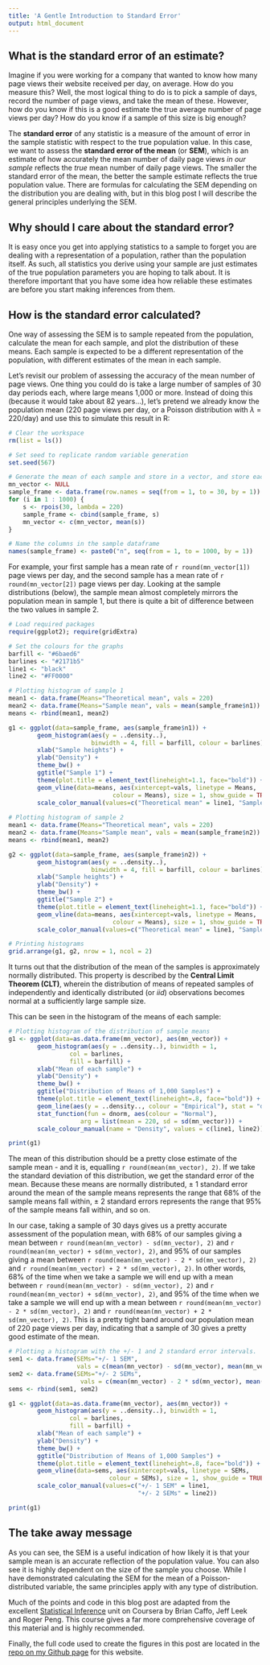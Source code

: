 ```yaml
---
title: 'A Gentle Introduction to Standard Error'
output: html_document
---
```


## What is the standard error of an estimate?

Imagine if you were working for a company that wanted to know how many page views their website received per day, on average. How do you measure this? Well, the most logical thing to do is to pick a sample of days, record the number of page views, and take the mean of these. However, how do you know if this is a good estimate the true average number of page views per day? How do you know if a sample of this size is big enough?

The **standard error** of any statistic is a measure of the amount of error in the sample statistic with respect to the true population value. In this case, we want to assess the **standard error of the mean** (or **SEM**), which is an estimate of how accurately the mean number of daily page views _in our sample_ reflects the _true_ mean number of daily page views. The smaller the standard error of the mean, the better the sample estimate reflects the true population value. There are formulas for calculating the SEM depending on the distribution you are dealing with, but in this blog post I will describe the general principles underlying the SEM.

## Why should I care about the standard error?

It is easy once you get into applying statistics to a sample to forget you are dealing with a representation of a population, rather than the population itself. As such, all statistics you derive using your sample are just estimates of the true population parameters you are hoping to talk about. It is therefore important that you have some idea how reliable these estimates are before you start making inferences from them.

## How is the standard error calculated?

One way of assessing the SEM is to sample repeated from the population, calculate the mean for each sample, and plot the distribution of these means. Each sample is expected to be a different representation of the population, with different estimates of the mean in each sample. 

Let's revisit our problem of assessing the accuracy of the mean number of page views. One thing you could do is take a large number of samples of 30 day periods each, where large means 1,000 or more. Instead of doing this (because it would take about 82 years...), let's pretend we already know the population mean (220 page views per day, or a Poisson distribution with $\lambda$ = 220/day) and use this to simulate this result in R:

```r
# Clear the workspace
rm(list = ls())

# Set seed to replicate random variable generation
set.seed(567)

# Generate the mean of each sample and store in a vector, and store each sample in a dataframe
mn_vector <- NULL
sample_frame <- data.frame(row.names = seq(from = 1, to = 30, by = 1))
for (i in 1 : 1000) {
    s <- rpois(30, lambda = 220)
    sample_frame <- cbind(sample_frame, s)
    mn_vector <- c(mn_vector, mean(s))
}

# Name the columns in the sample dataframe
names(sample_frame) <- paste0("n", seq(from = 1, to = 1000, by = 1))
```

For example, your first sample has a mean rate of `r round(mn_vector[1])` page views per day, and the second sample has a mean rate of `r round(mn_vector[2])` page views per day. Looking at the sample distributions (below), the sample mean almost completely mirrors the population mean in sample 1, but there is quite a bit of difference between the two values in sample 2.

```r
# Load required packages
require(ggplot2); require(gridExtra)

# Set the colours for the graphs
barfill <- "#6baed6"
barlines <- "#2171b5"
line1 <- "black"
line2 <- "#FF0000"

# Plotting histogram of sample 1
mean1 <- data.frame(Means="Theoretical mean", vals = 220)
mean2 <- data.frame(Means="Sample mean", vals = mean(sample_frame$n1))
means <- rbind(mean1, mean2)

g1 <- ggplot(data=sample_frame, aes(sample_frame$n1)) + 
        geom_histogram(aes(y = ..density..), 
                       binwidth = 4, fill = barfill, colour = barlines) +
        xlab("Sample heights") +
        ylab("Density") +
        theme_bw() +
        ggtitle("Sample 1") + 
        theme(plot.title = element_text(lineheight=1.1, face="bold")) +
        geom_vline(data=means, aes(xintercept=vals, linetype = Means, 
                             colour = Means), size = 1, show_guide = TRUE) + 
        scale_color_manual(values=c("Theoretical mean" = line1, "Sample mean" = line2))
            
# Plotting histogram of sample 2
mean1 <- data.frame(Means="Theoretical mean", vals = 220)
mean2 <- data.frame(Means="Sample mean", vals = mean(sample_frame$n2))
means <- rbind(mean1, mean2)

g2 <- ggplot(data=sample_frame, aes(sample_frame$n2)) + 
        geom_histogram(aes(y = ..density..), 
                       binwidth = 4, fill = barfill, colour = barlines) +
        xlab("Sample heights") +
        ylab("Density") +
        theme_bw() +
        ggtitle("Sample 2") + 
        theme(plot.title = element_text(lineheight=1.1, face="bold")) +
        geom_vline(data=means, aes(xintercept=vals, linetype = Means, 
                             colour = Means), size = 1, show_guide = TRUE) + 
        scale_color_manual(values=c("Theoretical mean" = line1, "Sample mean" = line2))

# Printing histograms
grid.arrange(g1, g2, nrow = 1, ncol = 2)
```

It turns out that the distribution of the mean of the samples is approximately normally distributed. This property is described by the **Central Limit Theorem (CLT)**, wherein the distribution of means of repeated samples of independently and identically distributed (or _iid_) observations becomes normal at a sufficiently large sample size.

This can be seen in the histogram of the means of each sample:

```r
# Plotting histogram of the distribution of sample means
g1 <- ggplot(data=as.data.frame(mn_vector), aes(mn_vector)) + 
        geom_histogram(aes(y = ..density..), binwidth = 1, 
                 col = barlines, 
                 fill = barfill) + 
        xlab("Mean of each sample") + 
        ylab("Density") + 
        theme_bw() + 
        ggtitle("Distribution of Means of 1,000 Samples") + 
        theme(plot.title = element_text(lineheight=.8, face="bold")) + 
        geom_line(aes(y = ..density.., colour = "Empirical"), stat = "density") + 
        stat_function(fun = dnorm, aes(colour = "Normal"), 
                    arg = list(mean = 220, sd = sd(mn_vector))) + 
        scale_colour_manual(name = "Density", values = c(line1, line2))

print(g1)
```

The mean of this distribution should be a pretty close estimate of the sample mean - and it is, equalling `r round(mean(mn_vector), 2)`. If we take the standard deviation of this distribution, we get the standard error of the mean. Because these means are normally distributed, &plusmn; 1 standard error around the mean of the sample means represents the range that 68% of the sample means fall within, &plusmn; 2 standard errors represents the range that 95% of the sample means fall within, and so on.

In our case, taking a sample of 30 days gives us a pretty accurate assessment of the population mean, with 68% of our samples giving a mean between `r round(mean(mn_vector) - sd(mn_vector), 2)` and `r round(mean(mn_vector) + sd(mn_vector), 2)`, and 95% of our samples giving a mean between `r round(mean(mn_vector) - 2 * sd(mn_vector), 2)` and `r round(mean(mn_vector) + 2 * sd(mn_vector), 2)`. In other words, 68% of the time when we take a sample we will end up with a mean between `r round(mean(mn_vector) - sd(mn_vector), 2)` and `r round(mean(mn_vector) + sd(mn_vector), 2)`, and 95% of the time when we take a sample we will end up with a mean between `r round(mean(mn_vector) - 2 * sd(mn_vector), 2)` and `r round(mean(mn_vector) + 2 * sd(mn_vector), 2)`. This is a pretty tight band around our population mean of 220 page views per day, indicating that a sample of 30 gives a pretty good estimate of the mean.

```r
# Plotting a histogram with the +/- 1 and 2 standard error intervals.
sem1 <- data.frame(SEMs="+/- 1 SEM", 
                   vals = c(mean(mn_vector) - sd(mn_vector), mean(mn_vector) + sd(mn_vector)))
sem2 <- data.frame(SEMs="+/- 2 SEMs", 
                    vals = c(mean(mn_vector) - 2 * sd(mn_vector), mean(mn_vector) + 2 * sd(mn_vector)))
sems <- rbind(sem1, sem2)

g1 <- ggplot(data=as.data.frame(mn_vector), aes(mn_vector)) + 
        geom_histogram(aes(y = ..density..), binwidth = 1, 
                 col = barlines, 
                 fill = barfill) + 
        xlab("Mean of each sample") + 
        ylab("Density") + 
        theme_bw() + 
        ggtitle("Distribution of Means of 1,000 Samples") + 
        theme(plot.title = element_text(lineheight=.8, face="bold")) +
        geom_vline(data=sems, aes(xintercept=vals, linetype = SEMs, 
                            colour = SEMs), size = 1, show_guide = TRUE) + 
        scale_color_manual(values=c("+/- 1 SEM" = line1, 
                                    "+/- 2 SEMs" = line2))

print(g1)
```

## The take away message

As you can see, the SEM is a useful indication of how likely it is that your sample mean is an accurate reflection of the population value. You can also see it is highly dependent on the size of the sample you choose. While I have demonstrated calculating the SEM for the mean of a Poisson-distributed variable, the same principles apply with any type of distribution.

Much of the points and code in this blog post are adapted from the excellent [Statistical Inference](https://www.coursera.org/course/statinference) unit on Coursera by Brian Caffo, Jeff Leek and Roger Peng. This course gives a far more comprehensive coverage of this material and is highly recommended.

Finally, the full code used to create the figures in this post are located in the [repo on my Github page](https://github.com/t-redactyl/t-redactyl.github.io/tree/master/blog) for this website.